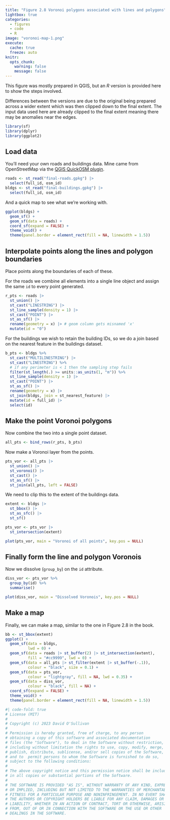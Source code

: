```yaml
---
title: "Figure 2.8 Voronoi polygons associated with lines and polygons"
lightbox: true
categories: 
  - figures
  - code
  - R
image: "voronoi-map-1.png"
execute: 
  cache: true
  freeze: auto
knitr:
  opts_chunk: 
    warning: false
    message: false
---
```


This figure was mostly prepared in QGIS, but an _R_ version is provided here to show the steps involved. 

Differences between the versions are due to the original being prepared across a wider extent which was then clipped down to the final extent. The input data used here are already clipped to the final extent meaning there may be anomalies near the edges.

```r
library(sf)
library(dplyr)
library(ggplot2)
```

## Load data
You'll need your own roads and buildings data. Mine came from OpenStreetMap via the [QGIS QuickOSM plugin](https://plugins.qgis.org/plugins/QuickOSM/).

```r
roads <- st_read("final-roads.gpkg") |>
  select(full_id, osm_id)
bldgs <- st_read("final-buildings.gpkg") |>
  select(full_id, osm_id)
```

And a quick map to see what we're working with.

```r
ggplot(bldgs) +
  geom_sf() +
  geom_sf(data = roads) +
  coord_sf(expand = FALSE) +
  theme_void() +
  theme(panel.border = element_rect(fill = NA, linewidth = 1.5))
```

## Interpolate points along the lines and polygon boundaries
Place points along the boundaries of each of these.

For the roads we combine all elements into a single line object and assign the same `id` to every point generated.

```r
r_pts <- roads |>
  st_union() |>
  st_cast("LINESTRING") |>
  st_line_sample(density = 1) |>
  st_cast("POINT") |>
  st_as_sf() |>
  rename(geometry = x) |> # geom column gets misnamed 'x' 
  mutate(id = "0")
```

For the buildings we wish to retain the building IDs, so we do a join based on the nearest feature in the buildings dataset.

```r
b_pts <- bldgs %>%
  st_cast("MULTILINESTRING") |>
  st_cast("LINESTRING") %>%
  # if any perimeter is < 1 then the sampling step fails
  filter(st_length(.) >= units::as_units(1, "m")) %>%
  st_line_sample(density = 1) |>
  st_cast("POINT") |>
  st_as_sf() |>
  rename(geometry = x) |>
  st_join(bldgs, join = st_nearest_feature) |>
  mutate(id = full_id) |>
  select(id)
```

## Make the point Voronoi polygons
Now combine the two into a single point dataset.

```r
all_pts <- bind_rows(r_pts, b_pts)
```

Now make a Voronoi layer from the points.

```r
pts_vor <- all_pts |>
  st_union() |>
  st_voronoi() |>
  st_cast() |>
  st_as_sf() |>
  st_join(all_pts, left = FALSE) 
```

We need to clip this to the extent of the buildings data.

```r
extent <- bldgs |>
  st_bbox() |>
  st_as_sfc() |>
  st_sf()

pts_vor <- pts_vor |>
  st_intersection(extent)

plot(pts_vor, main = "Voronoi of all points", key.pos = NULL)
```

## Finally form the line and polygon Voronois
Now we dissolve (`group_by`) on the `id` attribute.

```r
diss_vor <- pts_vor %>%
  group_by(id) %>%
  summarise()

plot(diss_vor, main = "Dissolved Voronois", key.pos = NULL)
```

## Make a map
Finally, we can make a map, similar to the one in Figure 2.8 in the book.

```r
bb <- st_bbox(extent)
ggplot() +
  geom_sf(data = bldgs, 
          lwd = 0) +
  geom_sf(data = roads |> st_buffer(2) |> st_intersection(extent), 
          fill = "#cc9999", lwd = 0) +
  geom_sf(data = all_pts |> st_filter(extent |> st_buffer(-.1)), 
          colour = "black", size = 0.1) +
  geom_sf(data = pts_vor, 
          colour = "lightgray", fill = NA, lwd = 0.35) +
  geom_sf(data = diss_vor, 
          colour = "black", fill = NA) +
  coord_sf(expand = FALSE) +
  theme_void() +
  theme(panel.border = element_rect(fill = NA, linewidth = 1.5))
```

```r
#| code-fold: true
# License (MIT)
#
# Copyright (c) 2023 David O'Sullivan
#
# Permission is hereby granted, free of charge, to any person
# obtaining a copy of this software and associated documentation
# files (the "Software"), to deal in the Software without restriction,
# including without limitation the rights to use, copy, modify, merge,
# publish, distribute, sublicense, and/or sell copies of the Software,
# and to  permit persons to whom the Software is furnished to do so,
# subject to the following conditions:
#
# The above copyright notice and this permission notice shall be included
# in all copies or substantial portions of the Software.
#
# THE SOFTWARE IS PROVIDED "AS IS", WITHOUT WARRANTY OF ANY KIND, EXPRESS
# OR IMPLIED, INCLUDING BUT NOT LIMITED TO THE WARRANTIES OF MERCHANTABILITY,
# FITNESS FOR A PARTICULAR PURPOSE AND NONINFRINGEMENT. IN NO EVENT SHALL
# THE AUTHORS OR COPYRIGHT HOLDERS BE LIABLE FOR ANY CLAIM, DAMAGES OR OTHER
# LIABILITY, WHETHER IN AN ACTION OF CONTRACT, TORT OR OTHERWISE, ARISING
# FROM, OUT OF OR IN CONNECTION WITH THE SOFTWARE OR THE USE OR OTHER
# DEALINGS IN THE SOFTWARE.
```